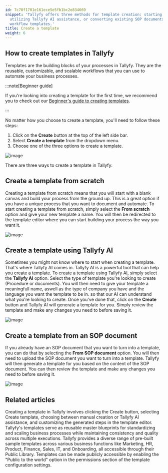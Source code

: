 ```yaml
---
id: 7c70f1701e161ece5e5fb1bc2e834669
snippet: 'Tallyfy offers three methods for template creation: starting from scratch,
  utilizing Tallyfy AI assistance, or converting existing SOP documents into automated
  workflow templates.'
title: Create a template
weight: 6
---
```


## How to create templates in Tallyfy

Templates are the building blocks of your processes in Tallyfy. They are the reusable, customizable, and scalable workflows that you can use to automate your business processes.

:::note[Beginner guide]

If you're looking into creating a template for the first time, we recommend you to check out our [Beginner's guide to creating templates](/products/pro/tutorials/your-first-template/).

:::

No matter how you choose to create a template, you'll need to follow these steps:

1. Click on the **Create** button at the top of the left side bar.
2. Select **Create a template** from the dropdown menu.
3. Choose one of the three options to create a template.

![image](https://screenshots.tallyfy.com/tallyfy%2Fpro%2Fdesktop-light-click-create-fullscreen.png)

There are three ways to create a template in Tallyfy:

## Create a template from scratch

Creating a template from scratch means that you will start with a blank canvas and build your process from the ground up. This is a great option if you have a unique process that you want to document and automate. To start creating a template from scratch, simply select the **From scratch** option and give your new template a name. You will then be redirected to the template editor where you can start building your process the way you want it.

![image](https://screenshots.tallyfy.com/tallyfy%2Fpro%2Fdesktop-light-create-template-scratch.png)

## Create a template using Tallyfy AI

Sometimes you might not know where to start when creating a template. That's where Tallyfy AI comes in. Tallyfy AI is a powerful tool that can help you create a template. To create a template using Tallyfy AI, simply select the **Tallyfy AI** option. Select the type of template you're looking to create (Procedure or documents). You will then need to give your template a meaningfull name, aswell as the type of company you have and the language you want the template to be in. so that our AI can understand what you're looking to create. Once you've done that, click on the **Create** button and Tallyfy AI will generate a template for you. Simply review the template and make any changes you need to before saving it.

![image](https://screenshot.launchbrightly.com/tallyfy/pro/desktop-light-create-client-onboarding-template-from-tallyfyAI.png)

## Create a template from an SOP document

If you already have an SOP document that you want to turn into a template, you can do that by selecting the **From SOP document** option. You will then need to upload the SOP document you want to turn into a template. Tallyfy will then generate a template for you based on the content of the SOP document. You can then review the template and make any changes you need to before saving it.

![image](https://screenshots.tallyfy.com/tallyfy%2Fpro%2Fdesktop-light-create-from-sop.png)


## Related articles
<CardGrid>
<LinkTitleCard header="<b>Tutorials > Create your first template</b>" href="/products/pro/tutorials/your-first-template/" > Creating a template in Tallyfy involves clicking the Create button, selecting Create template, choosing between manual creation or Tallyfy AI assistance, and customizing the generated steps in the template editor. </LinkTitleCard>
<LinkTitleCard header="<b>Documenting > Templates</b>" href="/products/pro/documenting/templates/" > Tallyfy's templates serve as reusable master blueprints for standardizing and scaling business processes while maintaining consistency and quality across multiple executions. </LinkTitleCard>
<LinkTitleCard header="<b>Templates > Sample Templates</b>" href="/products/pro/documenting/templates/how-can-i-access-tallyfys-sample-templates/" > Tallyfy provides a diverse range of pre-built sample templates across various business functions like Marketing, HR, Product, Finance, Sales, IT, and Onboarding, all accessible through their Public Library. </LinkTitleCard>
<LinkTitleCard header="<b>Templates > Publish a template</b>" href="/products/pro/documenting/templates/how-to-make-my-tallyfy-template-public/" > Templates can be made publicly accessible by enabling the "Public to the world" option in the permissions section of the template configuration settings. </LinkTitleCard>
</CardGrid>